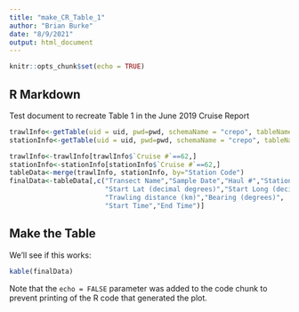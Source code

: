 ```yaml
---
title: "make_CR_Table_1"
author: "Brian Burke"
date: "8/9/2021"
output: html_document
---
```


```r
knitr::opts_chunk$set(echo = TRUE)
```

## R Markdown

Test document to recreate Table 1 in the June 2019 Cruise Report

```r
trawlInfo<-getTable(uid = uid, pwd=pwd, schemaName = "crepo", tableName = "Trawl Info")
stationInfo<-getTable(uid = uid, pwd=pwd, schemaName = "crepo", tableName = "Station Info")
```

```r
trawlInfo<-trawlInfo[trawlInfo$`Cruise #`==62,]
stationInfo<-stationInfo[stationInfo$`Cruise #`==62,]
tableData<-merge(trawlInfo, stationInfo, by="Station Code")
finalData<-tableData[,c("Transect Name","Sample Date","Haul #","Station #","Depth (m)",
                        "Start Lat (decimal degrees)","Start Long (decimal degrees)",
                        "Trawling distance (km)","Bearing (degrees)",
                        "Start Time","End Time")]
```
## Make the Table

We'll see if this works:

```r
kable(finalData)
```

Note that the `echo = FALSE` parameter was added to the code chunk to prevent printing of the R code that generated the plot.
